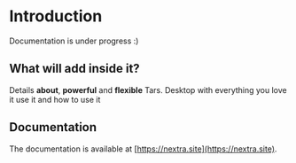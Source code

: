 # Introduction
 
Documentation is under progress :)

## What will add inside it?

Details **about**, **powerful** and **flexible** Tars. Desktop with everything you love it use it and how to use it

## Documentation

The documentation is available at [https://nextra.site](https://nextra.site).
